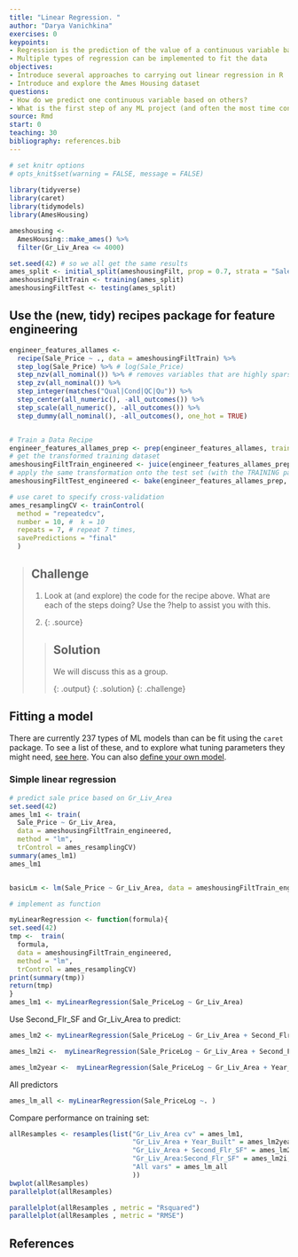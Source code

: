```yaml
---
title: "Linear Regression. "
author: "Darya Vanichkina"
exercises: 0
keypoints: 
- Regression is the prediction of the value of a continuous variable based on one or more other continuous or categorical variables.
- Multiple types of regression can be implemented to fit the data
objectives: 
- Introduce several approaches to carrying out linear regression in R
- Introduce and explore the Ames Housing dataset
questions: 
- How do we predict one continuous variable based on others?
- What is the first step of any ML project (and often the most time consuming)?
source: Rmd
start: 0
teaching: 30
bibliography: references.bib
---
```



```r
# set knitr options
# opts_knit$set(warning = FALSE, message = FALSE)
  
library(tidyverse)
library(caret)
library(tidymodels)
library(AmesHousing)
```

```r
ameshousing <- 
  AmesHousing::make_ames() %>% 
  filter(Gr_Liv_Area <= 4000)

set.seed(42) # so we all get the same results
ames_split <- initial_split(ameshousingFilt, prop = 0.7, strata = "Sale_Price")
ameshousingFiltTrain <- training(ames_split)
ameshousingFiltTest <- testing(ames_split)
```


## Use the (new, tidy) recipes package for feature engineering

```r
engineer_features_allames <-
  recipe(Sale_Price ~ ., data = ameshousingFiltTrain) %>%
  step_log(Sale_Price) %>% # log(Sale_Price)
  step_nzv(all_nominal()) %>% # removes variables that are highly sparse or unbalanced
  step_zv(all_nominal()) %>% 
  step_integer(matches("Qual|Cond|QC|Qu")) %>%
  step_center(all_numeric(), -all_outcomes()) %>%
  step_scale(all_numeric(), -all_outcomes()) %>%
  step_dummy(all_nominal(), -all_outcomes(), one_hot = TRUE)


# Train a Data Recipe
engineer_features_allames_prep <- prep(engineer_features_allames, training = ameshousingFiltTrain, verbose = TRUE)
# get the transformed training dataset
ameshousingFiltTrain_engineered <- juice(engineer_features_allames_prep)
# apply the same transformation onto the test set (with the TRAINING parameters)
ameshousingFiltTest_engineered <- bake(engineer_features_allames_prep, new_data = ameshousingFiltTest)

# use caret to specify cross-validation
ames_resamplingCV <- trainControl(
  method = "repeatedcv", 
  number = 10, #  k = 10
  repeats = 7, # repeat 7 times,
  savePredictions = "final"
  )
```


> ## Challenge
>
> 1. Look at (and explore) the code for the recipe above. What are each of the steps doing?
> Use the ?help to assist you with this.
> 
> 2. 
> {: .source}
>
> > ## Solution
> > 
> > We will discuss this as a group.
> > 
> > {: .output}
> {: .solution}
{: .challenge}


## Fitting a model

There are currently 237 types of ML models than can be fit using the `caret` package. To see a list of these, and to explore what tuning parameters they might need, [see here](https://topepo.github.io/caret/available-models.html). You can also [define your own model](https://topepo.github.io/caret/available-models.html).




### Simple linear regression

```r
# predict sale price based on Gr_Liv_Area
set.seed(42)
ames_lm1 <- train(
  Sale_Price ~ Gr_Liv_Area,
  data = ameshousingFiltTrain_engineered,
  method = "lm",
  trControl = ames_resamplingCV)
summary(ames_lm1)
ames_lm1


basicLm <- lm(Sale_Price ~ Gr_Liv_Area, data = ameshousingFiltTrain_engineered)

# implement as function

myLinearRegression <- function(formula){
set.seed(42)
tmp <-  train(
  formula,
  data = ameshousingFiltTrain_engineered,
  method = "lm",
  trControl = ames_resamplingCV)
print(summary(tmp))
return(tmp)
}
ames_lm1 <- myLinearRegression(Sale_PriceLog ~ Gr_Liv_Area)
```





Use Second_Flr_SF and Gr_Liv_Area to predict:

```r
ames_lm2 <- myLinearRegression(Sale_PriceLog ~ Gr_Liv_Area + Second_Flr_SF)
```

```r
ames_lm2i <-  myLinearRegression(Sale_PriceLog ~ Gr_Liv_Area + Second_Flr_SF +Gr_Liv_Area:Second_Flr_SF)
```



```r
ames_lm2year <-  myLinearRegression(Sale_PriceLog ~ Gr_Liv_Area + Year_Built)

```



All predictors

```r
ames_lm_all <- myLinearRegression(Sale_PriceLog ~. )

```

Compare performance on training set:

```r
allResamples <- resamples(list("Gr_Liv_Area cv" = ames_lm1, 
                               "Gr_Liv_Area + Year_Built" = ames_lm2year,
                               "Gr_Liv_Area + Second_Flr_SF" = ames_lm2,
                               "Gr_Liv_Area:Second_Flr_SF" = ames_lm2i,
                               "All vars" = ames_lm_all
                               ))
bwplot(allResamples)
parallelplot(allResamples)

parallelplot(allResamples , metric = "Rsquared")
parallelplot(allResamples , metric = "RMSE")

```









## References


  
  